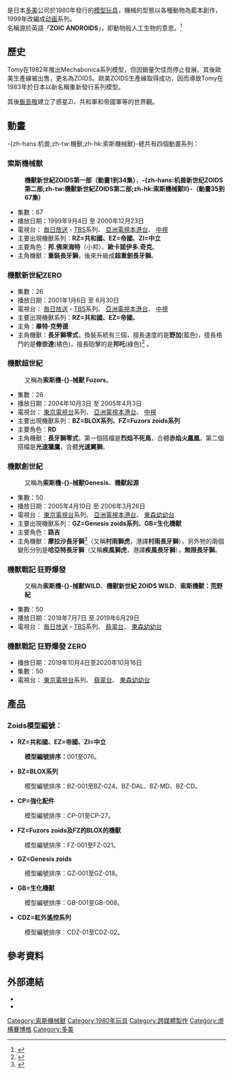 {{NoteTA/lua||G1=機獸系列|G2=Games}}
{{Nihongo title|索斯機械獸系列|ゾイド|zoids|cn=tw|tw=機獸系列|hk=索斯機械獸系列}}是日本[[多美_(公司)|多美]]公司於1980年發行的[[塑料模型|模型玩具]]，機械的型態以各種動物為藍本創作，1999年改編成[[动画|动画]]系列。<br>名稱源於英語「'''ZOIC ANDROIDS'''」，即動物般人工生物的意思。<ref>{{Cite book|title=80年代こども大全 なつかしのおもちゃ博覧会|orig-year=2007-07-01|date=2013-09-08|publisher=寶島社|location=日本|language=ja|isbn=978-479-665-983-3}}</ref>

==歷史==
Tomy在1982年推出Mechabonica系列模型，但因銷量欠佳而停止發展。其後歐美生產線被出售，更名為ZOIDS。歐美ZOIDS生產線取得成功，因而導致Tomy在1983年於日本以新名稱重新發行系列模型。

其後[[飯島敬|飯島敬]]建立了惑星Zi、共和軍和帝國軍等的世界觀。

==動畫==
-{zh-hans:机兽;zh-tw:機獸;zh-hk:索斯機械獸}-總共有四個動畫系列：

===索斯機械獸===
{{main|索斯機械獸}}

:'''機獸新世紀ZOIDS第一部（動畫1到34集）'''，'''-{zh-hans:机兽新世纪ZOIDS第二部;zh-tw:機獸新世紀ZOIDS第二部;zh-hk:索斯機械獸Ⅱ}-（動畫35到67集）'''
*集數：67
*播放日期：1999年9月4日 至 2000年12月23日
*電視台：{{flagicon|Japan}} [[毎日放送|毎日放送]]・[[TBS|TBS]]系列、{{flagicon|Hong Kong}} [[亞洲電視|亞洲電視]][[本港台|本港台]]、{{flagicon|TWN}} [[中視_(頻道)|中視]]
*主要出現機獸系列：'''RZ=共和國、EZ=帝國、ZI=中立'''
*主要角色：'''邦.佛來海特'''（小邦）、'''歐卡諾伊多.奇克'''。
*主角機獸：'''重裝長牙獅'''，後來升級成'''超重劍長牙獅'''。

===機獸新世紀ZERO===
{{main|索斯機械獸III}}
*集數：26
*播放日期：2001年1月6日 至 6月30日
*電視台：{{flagicon|Japan}} [[毎日放送|毎日放送]]・[[TBS|TBS]]系列、{{flagicon|Hong Kong}} [[亞洲電視|亞洲電視]][[本港台|本港台]]、{{flagicon|TWN}} [[中視_(頻道)|中視]] 
*主要出現機獸系列：'''RZ=共和國、EZ=帝國、'''
*主角：'''畢特·克勞德'''
*主角機獸：'''長牙獅零式'''，換裝系統有三個，擅長速度的是'''野加'''(藍色)，擅長格鬥的是'''修奈達'''(橘色)，擅長砲擊的是'''邦吒'''(綠色)<ref name=gamer1> {{Cite web |url= http://forum.gamer.com.tw/C.php?page=1&bsn=04155&snA=622 |title=  【問題】請問各歷代的機獸 |accessdate= 2012-06-03 |accessdaymonth= |accessmonthday= |accessyear= |author= zoinddog(望月) |authorlink= |date= 2007-05-10 |work=  |publisher= 巴哈姆特 |language= zh-hant |quote= }} </ref> 。

===機獸超世紀===
{{main|索斯機械獸IV}}
:又稱為'''索斯機-{}-械獸 Fuzors'''。
*集數：26
*播放日期：2004年10月3日 至 2005年4月3日
*電視台：{{flagicon|Japan}} [[東京電視台|東京電視台]]系列、{{flagicon|Hong Kong}} [[亞洲電視|亞洲電視]][[本港台|本港台]]、{{flagicon|TWN}} [[中視_(頻道)|中視]] 
*主要出現機獸系列：'''BZ=BLOX系列、FZ=Fuzors zoids系列'''
*主要角色：'''RD'''
*主角機獸：'''長牙獅零式'''，第一個搭檔是'''烈焰不死鳥'''，合體'''赤焰火鳳凰'''，第二個搭檔是'''光速獵鷹'''，合體'''光速翼獅'''。

===機獸創世紀===
{{main|索斯機械獸V}}
:又稱為'''索斯機-{}-械獸Genesis'''、'''機獸起源'''
*集數：50
*播放日期：2005年4月10日 至 2006年3月26日
*電視台：{{flagicon|Japan}} [[東京電視台|東京電視台]]系列、{{flagicon|Hong Kong}} [[亞洲電視|亞洲電視]][[本港台|本港台]]、{{flagicon|TWN}} [[東森幼幼台|東森幼幼台]] 
*主要出現機獸系列：'''GZ=Genesis zoids系列、GB=生化機獸'''
*主要角色：'''路吉'''
*主角機獸：'''摩拉沙長牙獅'''<ref name=murasame1>{{Cite web|url=http://www.zoidson.com/zoidson/A1_GZ/GZ-010.htm|title=ZOIDSON GZ-010 MURASAME LIGER 村雨獅虎|accessdate=2012-06-03|accessdaymonth=|accessmonthday=|accessyear=|author=|authorlink=|date=|work=|publisher=ZOIDSON.COM|language=zh-hant|quote=官方譯名: 摩拉沙長牙獅、俗稱: 村雨獅虎|deadurl=yes|archiveurl=https://web.archive.org/web/20120501053704/http://www.zoidson.com/zoidson/A1_GZ/GZ-010.htm|archivedate=2012-05-01}} </ref>（又稱'''村雨獅虎'''，港譯'''村雨長牙獅'''），另外牠的兩個變形分別是'''哈亞特長牙獅'''（又稱'''疾風獅虎'''，港譯'''疾風長牙獅'''），'''無限長牙獅'''。

===機獸戰記 狂野爆發===
{{main|索斯機械獸WILD}}
:又稱為'''索斯機-{}-械獸WILD'''、'''機獸新世紀 ZOIDS WILD'''、'''索斯機獸：荒野紀'''
*集數：50
*播放日期：2018年7月7日 至 2019年6月29日
*電視台：{{flagicon|Japan}} [[毎日放送|毎日放送]]・[[TBS|TBS]]系列、{{flagicon|Hong Kong}} [[翡翠台|翡翠台]]、{{flagicon|TWN}} [[東森幼幼台|東森幼幼台]]

===機獸戰記 狂野爆發 ZERO===
{{main|索斯機械獸WILD}}
*播放日期：2019年10月4日至2020年10月16日
* 集數：50
*電視台：{{flagicon|Japan}} [[東京電視台|東京電視台]]系列、{{flagicon|Hong Kong}} [[翡翠台|翡翠台]]、{{flagicon|TWN}} [[東森幼幼台|東森幼幼台]]

==產品==
===Zoids模型編號：===
*'''RZ=共和國、EZ=帝國、ZI=中立'''
:'''模型編號排序：'''001至076。
*'''BZ=BLOX系列'''
:模型編號排序：BZ-001至BZ-024。BZ-DAL、BZ-MD、BZ-CD。
*'''CP=強化配件'''
:模型編號排序：CP-01至CP-27。
*'''FZ=Fuzors zoids及FZ的BLOX的機獸'''
:模型編號排序：FZ-001至FZ-021。
*'''GZ=Genesis zoids'''
:模型編號排序：GZ-001至GZ-018。
*'''GB=生化機獸'''
:模型編號排序：GB-001至GB-008。
*'''CDZ=紅外遙控系列'''
:模型編號排序：CDZ-01至CDZ-02。

==參考資料==
{{Reflist}}

==外部連結==
*{{Official website|http://www.takaratomy.co.jp/products/zoids/|ZOIDS官方網站}}{{Ja icon}}
*{{Official website|http://www.tomytec.co.jp/mss/zoids/|MSS ZOIDS官方網站}}{{Ja icon}}
{{索斯機械獸}}
{{DEFAULTSORT:zoids}}
[[Category:索斯機械獸|Category:索斯機械獸]]
[[Category:1980年玩具|Category:1980年玩具]]
[[Category:跨媒體製作|Category:跨媒體製作]]
[[Category:虛構賽博格|Category:虛構賽博格]]
[[Category:多美|Category:多美]]
